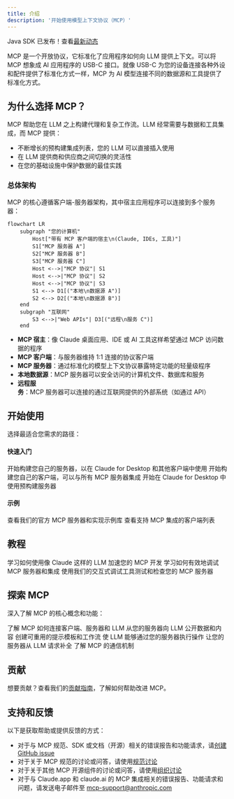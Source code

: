 ```yaml
---
title: 介绍
description: '开始使用模型上下文协议（MCP）'
---
```


<Note>Java SDK 已发布！查看[最新动态](/development/updates)</Note>

MCP 是一个开放协议，它标准化了应用程序如何向 LLM 提供上下文。可以将 MCP 想象成 AI 应用程序的 USB-C 接口。就像 USB-C 为您的设备连接各种外设和配件提供了标准化方式一样，MCP 为 AI 模型连接不同的数据源和工具提供了标准化方式。

## 为什么选择 MCP？

MCP 帮助您在 LLM 之上构建代理和复杂工作流。LLM 经常需要与数据和工具集成，而 MCP 提供：
- 不断增长的预构建集成列表，您的 LLM 可以直接插入使用
- 在 LLM 提供商和供应商之间切换的灵活性
- 在您的基础设施中保护数据的最佳实践

### 总体架构

MCP 的核心遵循客户端-服务器架构，其中宿主应用程序可以连接到多个服务器：

```mermaid
flowchart LR
    subgraph "您的计算机"
        Host["带有 MCP 客户端的宿主\n(Claude, IDEs, 工具)"]
        S1["MCP 服务器 A"]
        S2["MCP 服务器 B"]
        S3["MCP 服务器 C"]
        Host <-->|"MCP 协议"| S1
        Host <-->|"MCP 协议"| S2
        Host <-->|"MCP 协议"| S3
        S1 <--> D1[("本地\n数据源 A")]
        S2 <--> D2[("本地\n数据源 B")]
    end
    subgraph "互联网"
        S3 <-->|"Web APIs"| D3[("远程\n服务 C")]
    end
```

- **MCP 宿主**：像 Claude 桌面应用、IDE 或 AI 工具这样希望通过 MCP 访问数据的程序
- **MCP 客户端**：与服务器维持 1:1 连接的协议客户端
- **MCP 服务器**：通过标准化的模型上下文协议暴露特定功能的轻量级程序
- **本地数据源**：MCP 服务器可以安全访问的计算机文件、数据库和服务
- **远程服务**：MCP 服务器可以连接的通过互联网提供的外部系统（如通过 API）

## 开始使用

选择最适合您需求的路径：

#### 快速入门
<CardGroup cols={2}>
  <Card
    title="面向服务器开发者"
    icon="bolt"
    href="/quickstart/server"
  >
    开始构建您自己的服务器，以在 Claude for Desktop 和其他客户端中使用
  </Card>
  <Card
    title="面向客户端开发者"
    icon="bolt"
    href="/quickstart/client"
  >
    开始构建您自己的客户端，可以与所有 MCP 服务器集成
  </Card>
  <Card
    title="面向 Claude 桌面应用用户"
    icon="bolt"
    href="/quickstart/user"
  >
    开始在 Claude for Desktop 中使用预构建服务器
  </Card>
</CardGroup>

#### 示例
<CardGroup cols={2}>
  <Card
    title="示例服务器"
    icon="grid"
    href="/examples"
  >
    查看我们的官方 MCP 服务器和实现示例库
  </Card>
  <Card
    title="示例客户端"
    icon="cubes"
    href="/clients"
  >
    查看支持 MCP 集成的客户端列表
  </Card>
</CardGroup>

## 教程

<CardGroup cols={2}>
  <Card
    title="使用 LLM 构建 MCP"
    icon="comments"
    href="/tutorials/building-mcp-with-llms"
  >
    学习如何使用像 Claude 这样的 LLM 加速您的 MCP 开发
  </Card>
  <Card
  title="调试指南"
  icon="bug"
  href="/docs/tools/debugging">
    学习如何有效地调试 MCP 服务器和集成
  </Card>
  <Card
    title="MCP 检查器"
    icon="magnifying-glass"
    href="/docs/tools/inspector"
  >
    使用我们的交互式调试工具测试和检查您的 MCP 服务器
  </Card>
</CardGroup>

## 探索 MCP

深入了解 MCP 的核心概念和功能：

<CardGroup cols={2}>
  <Card
    title="核心架构"
    icon="sitemap"
    href="/docs/concepts/architecture"
  >
    了解 MCP 如何连接客户端、服务器和 LLM
  </Card>
  <Card
    title="资源"
    icon="database"
    href="/docs/concepts/resources"
  >
    从您的服务器向 LLM 公开数据和内容
  </Card>
  <Card
    title="提示"
    icon="message"
    href="/docs/concepts/prompts"
  >
    创建可重用的提示模板和工作流
  </Card>
  <Card
    title="工具"
    icon="wrench"
    href="/docs/concepts/tools"
  >
    使 LLM 能够通过您的服务器执行操作
  </Card>
  <Card
    title="采样"
    icon="robot"
    href="/docs/concepts/sampling"
  >
    让您的服务器从 LLM 请求补全
  </Card>
  <Card
    title="传输"
    icon="network-wired"
    href="/docs/concepts/transports"
  >
    了解 MCP 的通信机制
  </Card>
</CardGroup>

## 贡献

想要贡献？查看我们的[贡献指南](/development/contributing)，了解如何帮助改进 MCP。

## 支持和反馈

以下是获取帮助或提供反馈的方式：

- 对于与 MCP 规范、SDK 或文档（开源）相关的错误报告和功能请求，请[创建 GitHub issue](https://github.com/modelcontextprotocol)
- 对于关于 MCP 规范的讨论或问答，请使用[规范讨论](https://github.com/modelcontextprotocol/specification/discussions)
- 对于关于其他 MCP 开源组件的讨论或问答，请使用[组织讨论](https://github.com/orgs/modelcontextprotocol/discussions)
- 对于与 Claude.app 和 claude.ai 的 MCP 集成相关的错误报告、功能请求和问题，请发送电子邮件至 mcp-support@anthropic.com
